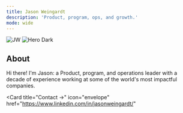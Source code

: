 ```yaml
---
title: Jason Weingardt
description: 'Product, program, ops, and growth.'
mode: wide
---
```


<img
  className="block dark:hidden"
  noZoom src="/images/jw-svg.svg"
  alt="JW"
/>
<img
  className="hidden dark:block"
  noZoom src="/images/jw-svg.svg"
  alt="Hero Dark"
/>

## About

Hi there! I'm Jason: a Product, program, and operations leader with a decade of experience working at some of the world's most impactful companies. 

<CardGroup cols={4}>
  <Card
    title="My Work →"
    icon="file-user"
    href="/markdown.mdx"
  >
  </Card>
  <Card
    title="Resume →"
    icon="briefcase"
    href="https://mintlify.com/docs/development"
  >
  </Card>

<Card
    title="Contact →"
    icon="envelope"
    href="https://www.linkedin.com/in/jasonweingardt/"
  >
  </Card>
  <Card
    title="Chat →"
    icon="calendar"
    href="https://fantastical.app/jasonw/chat"
  >
  </Card>
  </CardGroup>
